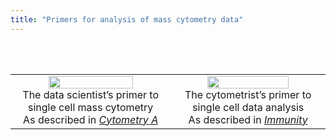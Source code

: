 ```yaml
---
title: "Primers for analysis of mass cytometry data"
---
```


<br>
<br>
<table style="width:100%">
<tr>

<td><center>[![](cytof_files/figure-html/computer.png){ width=75% }](cytof_data_scientist.html)<br>The data scientist's primer to single cell mass cytometry<br>As described in [*Cytometry A*](https://onlinelibrary.wiley.com/doi/full/10.1002/cyto.a.23621)</center></td>
    
<td><center>[![](cytof_files/figure-html/helios.png){ width=75% }](cytof_cytometrist.html)<br>The cytometrist's primer to single cell data analysis<br>As described in [*Immunity*](https://www.cell.com/immunity/fulltext/S1074-7613(19)30082-2?_returnURL=https%3A%2F%2Flinkinghub.elsevier.com%2Fretrieve%2Fpii%2FS1074761319300822%3Fshowall%3Dtrue)</center></td>
    
</tr>
</table>
<br>

